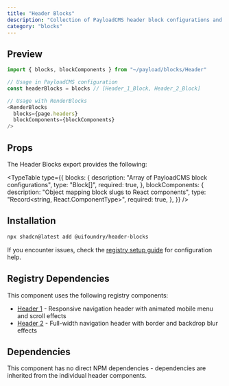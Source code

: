 ```yaml
---
title: "Header Blocks"
description: "Collection of PayloadCMS header block configurations and components"
category: "blocks"
---
```


## Preview

```typescript
import { blocks, blockComponents } from "~/payload/blocks/Header"

// Usage in PayloadCMS configuration
const headerBlocks = blocks // [Header_1_Block, Header_2_Block]

// Usage with RenderBlocks
<RenderBlocks
  blocks={page.headers}
  blockComponents={blockComponents}
/>
```

## Props

The Header Blocks export provides the following:

<TypeTable
  type={{
    blocks: {
      description: "Array of PayloadCMS block configurations",
      type: "Block[]",
      required: true,
    },
    blockComponents: {
      description: "Object mapping block slugs to React components",
      type: "Record<string, React.ComponentType>",
      required: true,
    },
  }}
/>

## Installation

```bash
npx shadcn@latest add @uifoundry/header-blocks
```

If you encounter issues, check the [registry setup guide](/docs/registry-setup) for configuration help.

## Registry Dependencies

This component uses the following registry components:

- [Header 1](/docs/blocks/header-1) - Responsive navigation header with animated mobile menu and scroll effects
- [Header 2](/docs/blocks/header-2) - Full-width navigation header with border and backdrop blur effects

## Dependencies

This component has no direct NPM dependencies - dependencies are inherited from the individual header components.
